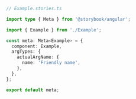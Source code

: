 ```ts
// Example.stories.ts

import type { Meta } from '@storybook/angular';

import { Example } from './Example';

const meta: Meta<Example> = {
  component: Example,
  argTypes: {
    actualArgName: {
      name: 'Friendly name',
    },
  },
};

export default meta;
```
